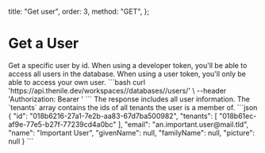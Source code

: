   title: "Get user",
  order: 3,
  method: "GET",
};

# Get a User

<Row>
  <Col>
    Get a specific user by id. When using a developer token, you'll be able to access all users in the database. When using a user token, you'll only be able to access your own user.
  </Col>
  <Col>
    <CodeGroups
      title={"Get User Request"}
      method={"GET"}
      pathname={"/workspaces/:workspaceSlug/databases/:databaseName/users/:userId"}
    >
      ```bash
      curl 'https://api.thenile.dev/workspaces/<string>/databases/<string>/users/<string>' \
      --header 'Authorization: Bearer <string>'
        ```
    </CodeGroups>
  </Col>
</Row>
<Row>
  <Col>
    The response includes all user information. The `tenants` array contains the ids of all tenants the user is a member of.
  </Col>
  <Col>
    <CodeGroups
      title={"Get User Response"}
      response={"200"}
      pathname={"/workspaces/:workspaceSlug/databases/:databaseName/users/:userId"}
    >
      ```json
      {
        "id": "018b6216-27a1-7e2b-aa83-67d7ba500982",
        "tenants": [
          "018b61ec-af9e-77e5-b27f-77239cd4a0bc"
        ],
        "email": "an.important.user@mail.tld",
        "name": "Important User",
        "givenName": null,
        "familyName": null,
        "picture": null
      }
      ```
    </CodeGroups>
  </Col>
</Row>
